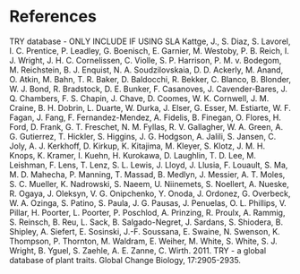 # References

TRY database - ONLY INCLUDE IF USING SLA
Kattge, J., S. Diaz, S. Lavorel, I. C. Prentice, P. Leadley, G. Boenisch, E. Garnier, M. Westoby, P. B. Reich, I. J. Wright, J. H. C. Cornelissen, C. Violle, S. P. Harrison, P. M. v. Bodegom, M. Reichstein, B. J. Enquist, N. A. Soudzilovskaia, D. D. Ackerly, M. Anand, O. Atkin, M. Bahn, T. R. Baker, D. Baldocchi, R. Bekker, C. Blanco, B. Blonder, W. J. Bond, R. Bradstock, D. E. Bunker, F. Casanoves, J. Cavender-Bares, J. Q. Chambers, F. S. Chapin, J. Chave, D. Coomes, W. K. Cornwell, J. M. Craine, B. H. Dobrin, L. Duarte, W. Durka, J. Elser, G. Esser, M. Estiarte, W. F. Fagan, J. Fang, F. Fernandez-Mendez, A. Fidelis, B. Finegan, O. Flores, H. Ford, D. Frank, G. T. Freschet, N. M. Fyllas, R. V. Gallagher, W. A. Green, A. G. Gutierrez, T. Hickler, S. Higgins, J. G. Hodgson, A. Jalili, S. Jansen, C. Joly, A. J. Kerkhoff, D. Kirkup, K. Kitajima, M. Kleyer, S. Klotz, J. M. H. Knops, K. Kramer, I. Kuehn, H. Kurokawa, D. Laughlin, T. D. Lee, M. Leishman, F. Lens, T. Lenz, S. L. Lewis, J. Lloyd, J. Llusia, F. Louault, S. Ma, M. D. Mahecha, P. Manning, T. Massad, B. Medlyn, J. Messier, A. T. Moles, S. C. Mueller, K. Nadrowski, S. Naeem, U. Niinemets, S. Noellert, A. Nueske, R. Ogaya, J. Oleksyn, V. G. Onipchenko, Y. Onoda, J. Ordonez, G. Overbeck, W. A. Ozinga, S. Patino, S. Paula, J. G. Pausas, J. Penuelas, O. L. Phillips, V. Pillar, H. Poorter, L. Poorter, P. Poschlod, A. Prinzing, R. Proulx, A. Rammig, S. Reinsch, B. Reu, L. Sack, B. Salgado-Negret, J. Sardans, S. Shiodera, B. Shipley, A. Siefert, E. Sosinski, J.-F. Soussana, E. Swaine, N. Swenson, K. Thompson, P. Thornton, M. Waldram, E. Weiher, M. White, S. White, S. J. Wright, B. Yguel, S. Zaehle, A. E. Zanne, C. Wirth. 2011. TRY - a global database of plant traits. Global Change Biology, 17:2905-2935.
